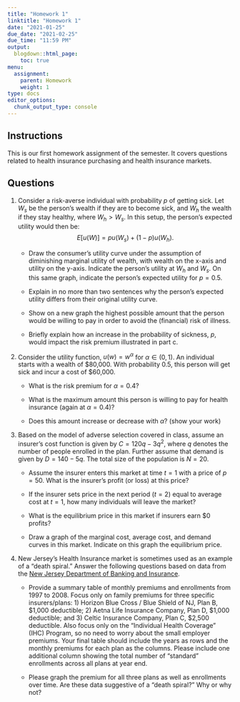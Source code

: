 ```yaml
---
title: "Homework 1"
linktitle: "Homework 1"
date: "2021-01-25"
due_date: "2021-02-25"
due_time: "11:59 PM"
output:
  blogdown::html_page:
    toc: true
menu:
  assignment:
    parent: Homework
    weight: 1
type: docs
editor_options: 
  chunk_output_type: console
---
```


## Instructions
This is our first homework assignment of the semester. It covers questions related to health insurance purchasing and health insurance markets. 

## Questions
1. Consider a risk-averse individual with probability $p$ of getting sick. Let $W_{s}$ be the person's wealth if they are to become sick, and $W_{h}$ the wealth if they stay healthy, where $W_{h}>W_{s}$. In this setup, the person's expected utility would then be:
$$E\left[u(W)\right] = p u(W_{s}) + (1-p) u(W_{h}).$$

    + Draw the consumer's utility curve under the assumption of diminishing marginal utility of wealth, with wealth on the x-axis and utility on the y-axis. Indicate the person's utility at $W_{h}$ and $W_{s}$. On this same graph, indicate the person's expected utility for $p=0.5$.
    
    + Explain in no more than two sentences why the person's expected utility differs from their original utility curve.
    
    + Show on a new graph the highest possible amount that the person would be willing to pay in order to avoid the (financial) risk of illness.
    
    + Briefly explain how an increase in the probability of sickness, $p$, would impact the risk premium illustrated in part c.


2. Consider the utility function, $u(w)=w^\alpha$ for $\alpha \in (0,1)$. An individual starts with a wealth of <span>&#36;</span>80,000. With probability 0.5, this person will get sick and incur a cost of <span>&#36;</span>60,000.

    + What is the risk premium for $\alpha=0.4$?
    
    + What is the maximum amount this person is willing to pay for health insurance (again at $\alpha=0.4$)?
    
    + Does this amount increase or decrease with $\alpha$? (show your work)


3. Based on the model of adverse selection covered in class, assume an insurer's cost function is given by $C=120q - 3q^{2}$, where $q$ denotes the number of people enrolled in the plan. Further assume that demand is given by $D=140-5q$. The total size of the population is $N=20$.

    + Assume the insurer enters this market at time $t=1$ with a price of $p=50$. What is the insurer's profit (or loss) at this price?
  
    + If the insurer sets price in the next period ($t=2$) equal to average cost at $t=1$, how many individuals will leave the market?
    
    + What is the equilibrium price in this market if insurers earn <span>&#36;</span>0 profits?
    
    + Draw a graph of the marginal cost, average cost, and demand curves in this market. Indicate on this graph the equilibrium price.


4. New Jersey's Health Insurance market is sometimes used as an example of a "death spiral." Answer the following questions based on data from the [New Jersey Department of Banking and Insurance](http://www.state.nj.us/dobi/division_insurance/ihcseh/data_ihc.html).

    + Provide a summary table of monthly premiums and enrollments from 1997 to 2008. Focus only on family premiums for three specific insurers/plans: 1) Horizon Blue Cross / Blue Shield of NJ, Plan B, <span>&#36;</span>1,000 deductible; 2) Aetna Life Insurance Company, Plan D, <span>&#36;</span>1,000 deductible; and 3) Celtic Insurance Company, Plan C, <span>&#36;</span>2,500 deductible. Also focus only on the "Individual Health Coverage" (IHC) Program, so no need to worry about the small employer premiums. Your final table should include the years as rows and the monthly premiums for each plan as the columns. Please include one additional column showing the total number of "standard" enrollments across all plans at year end.
    
    + Please graph the premium for all three plans as well as enrollments over time. Are these data suggestive of a "death spiral?" Why or why not?